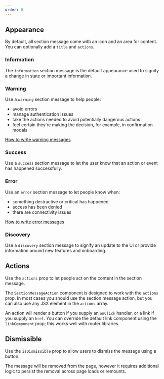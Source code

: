 ```yaml
---
order: 0
---
```



## Appearance

By default, all section message come with an icon and an area for content. You can optionally add a
`title` and `actions`.

### Information

The `information` section message is the default appearance used to signify a change in state or
important information.

<Example Component={SectionMessageDefault} packageName="@atlaskit/section-message" />

### Warning

Use a `warning` section message to help people:

- avoid errors
- manage authentication issues
- take the actions needed to avoid potentially dangerous actions
- feel certain they're making the decision, for example, in confirmation modals

[How to write warning messages](/content/designing-messages/writing-a-warning-message/)

<Example Component={SectionMessageWarning} packageName="@atlaskit/section-message" />

### Success

Use a `success` section message to let the user know that an action or event has happened
successfully.

<Example Component={SectionMessageSuccess} packageName="@atlaskit/section-message" />

### Error

Use an `error` section message to let people know when:

- something destructive or critical has happened
- access has been denied
- there are connectivity issues

[How to write error messages](/content/designing-messages/writing-error-messages/)

<Example Component={SectionMessageError} packageName="@atlaskit/section-message" />

### Discovery

Use a `discovery` section message to signify an update to the UI or provide information around new
features and onboarding.

<Example Component={SectionMessageDiscovery} packageName="@atlaskit/section-message" />

## Actions

Use the `actions` prop to let people act on the content in the section message.

The `SectionMessageAction` component is designed to work with the `actions` prop. In most cases you
should use the section message action, but you can also use any JSX element in the `actions` array.

An action will render a button if you supply an `onClick` handler, or a link if you supply an
`href`. You can override the default link component using the `linkComponent` prop; this works well
with router libraries.

<Example Component={SectionMessageActions} packageName="@atlaskit/section-message" />

## Dismissible

Use the `isDismissible` prop to allow users to dismiss the message using a button.

The message will be removed from the page, however it requires additional logic to persist the
removal across page loads or remounts.

<Example Component={SectionMessageDismissible} packageName="@atlaskit/section-message" />
